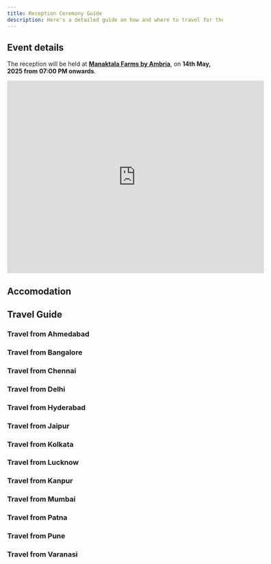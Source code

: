 ```yaml
---
title: Reception Ceremony Guide
description: Here's a detailed guide on how and where to travel for the Reception of Aishwarya and Sahil on the 14th of May, 2025.
---
```


## Event details

The reception will be held at [**Manaktala Farms by Ambria**](https://www.getyourvenue.com/venue/manaktala-farms-wedding-venues-in-nh8-pushpanjali-south-delhi/), on **14th May, 2025 from 07:00 PM onwards**.

<iframe src="https://www.google.com/maps/embed?pb=!1m18!1m12!1m3!1d3505.3074133590167!2d77.07823107608013!3d28.530478275720746!2m3!1f0!2f0!3f0!3m2!1i1024!2i768!4f13.1!3m3!1m2!1s0x390d1a337b4e96dd%3A0x7f6f1b3cf03e8bc1!2sManaktala%20Farms%20by%20Ambria!5e0!3m2!1sen!2sin!4v1740850664948!5m2!1sen!2sin" width="600" height="450" style="border:0;" allowfullscreen="" loading="lazy" referrerpolicy="no-referrer-when-downgrade"></iframe>

## Accomodation

## Travel Guide

### Travel from Ahmedabad
### Travel from Bangalore
### Travel from Chennai
### Travel from Delhi
### Travel from Hyderabad
### Travel from Jaipur
### Travel from Kolkata
### Travel from Lucknow
### Travel from Kanpur
### Travel from Mumbai
### Travel from Patna
### Travel from Pune
### Travel from Varanasi


